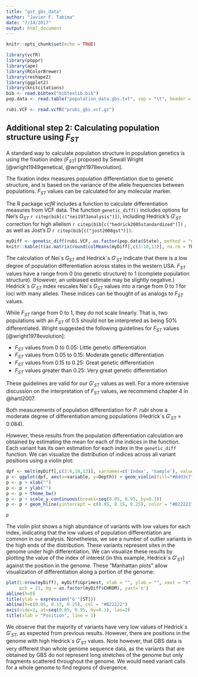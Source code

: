 ```yaml
---
title: "gst_gbs_data"
author: "Javier F. Tabima"
date: "7/14/2017"
output: html_document
---
```


```r
knitr::opts_chunk$set(echo = TRUE)
```

```r
library(vcfR)
library(poppr)
library(ape)
library(RColorBrewer)
library(reshape2)
library(ggplot2)
library(knitcitations)
bib <- read.bibtex("bibtexlib.bib")
pop.data <- read.table("population_data.gbs.txt", sep = "\t", header = TRUE)
```


```r
rubi.VCF <- read.vcfR("prubi_gbs.vcf.gz")
```

## Additional step 2: Calculating population structure using $F_{ST}$

A standard way to calculate population structure in population genetics is using the fixation index ($F_{ST}$) proposed by Sewall Wright [@wright1949genetical, @wright1978evolution].


The fixation index measures population differentiation due to genetic structure, and is based on the variance of the allele frequencies between populations.
$F_{ST}$ values can be calculated for any molecular marker.

The R package *vcfR* includes a function to calculate differentiation measures from VCF data.
The function `genetic_diff()` includes options for Nei's $G_{ST}$ `r citep(bib[c("nei1973analysis")])`, including Hedrick's $G'_{ST}$ correction for high allelism `r citep(bib[c("hedrick2005standardized")])` , as well as Jost's $D$ `r citep(bib[c("jost2008gst")])`.


```r
myDiff <- genetic_diff(rubi.VCF, as.factor(pop.data$State), method = "nei")
knitr::kable(t(as.matrix(round(colMeans(myDiff[,c(3:10,13)], na.rm = TRUE), digits = 3))))
```

The calculation of Nei´s $G_{ST}$ and Hedrick´s $G'_{ST}$ indicate that there is a low degree of  population differentiation across states in the western USA. 
$F_{ST}$ values have a range from 0 (no genetic structure) to 1 (complete population structure). 
(However, an unbiased estimate may be slightly negative.)
Hedrick´s $G'_{ST}$ index rescales Nei´s $G_{ST}$ values into a range from 0 to 1 for loci with many alleles.
These indices can be thought of as analogs to $F_{ST}$ values.

While $F_{ST}$ range from 0 to 1, they do not scale linearly.
That is, two populations with an $F_{ST}$ of 0.5 should not be interpreted as being 50% differentiated.
Wright suggested the following guidelines for $F_{ST}$ values [@wright1978evolution]:

- $F_{ST}$ values from 0 to 0.05: Little genetic differentiation
- $F_{ST}$ values from 0.05 to 0.15: Moderate genetic differentiation
- $F_{ST}$ values from 0.15 to 0.25: Great genetic differentiation
- $F_{ST}$ values greater than 0.25: Very great genetic differentiation

These guidelines are valid for our $G'_{ST}$ values as well.
For a more extensive discussion on the interpretation of $F_{ST}$ values, we recommend chapter 4 in @hartl2007.

Both measurements of population differentiation for *P. rubi* show a moderate degree of differentiation among populations (Hedrick´s $G'_{ST}$ = 0.084). 

However, these results from the population differentiation calculation are obtained by estimating the mean for each of the indices in the function.
Each variant has its own estimation for each index in the `genetic_diff` function.
We can visualize the distribution of indices across all variant positions using a violin plot:


```r
dpf <- melt(myDiff[,c(3:6,10,13)], varnames=c('Index', 'Sample'), value.name = 'Depth', na.rm=TRUE)
p <- ggplot(dpf, aes(x=variable, y=Depth)) + geom_violin(fill="#8dd3c7", adjust = 2.8)
p <- p + xlab("")
p <- p + ylab("")
p <- p + theme_bw()
p <- p + scale_y_continuous(breaks=seq(0.05, 0.95, by=0.1))
p <- p + geom_hline(yintercept = c(0.05, 0.15, 0.25), color = "#B22222", lwd = 1)

p
```

The violin plot shows a high abundance of variants with low values for each index, indicating that the low values of population differentiation are common in our analysis. 
Nonetheless, we see a number of outlier variants in the high ends of the distribution. 
These variants represent sites in the genome under high differentiation.
We can visualize these results by plotting the value of the index of interest (in this example, Hedrick´s $G'_{ST}$) against the position in the genome. These "Manhattan plots" allow visualization of differentiation along a portion of the genome:

```r
plot(1:nrow(myDiff), myDiff$Gprimest, xlab = "", ylab = "", xaxt = "n", 
     pch = 21, bg = as.factor(myDiff$CHROM), yaxt='n')
abline(h=0)
title(ylab = expression("G'"[ST]))
abline(h=c(0.05, 0.15, 0.25), col = "#B22222")
axis(side=2, at=seq(0.05, 0.95, by=0.1), las=2)
title(xlab = "Position", line = 1)
```


We observe that the majority of variants have very low values of Hedrick´s $G'_{ST}$, as expected from previous results.
However, there are positions in the genome with high Hedrick´s $G'_{ST}$ values.
Note however, that GBS data is very different than whole genome sequence data, as the variants that are obtained by GBS do not represent long stretches of the genome but only fragments scattered throughout the genome.
We would need variant calls for a whole genome to find regions of divergence.
